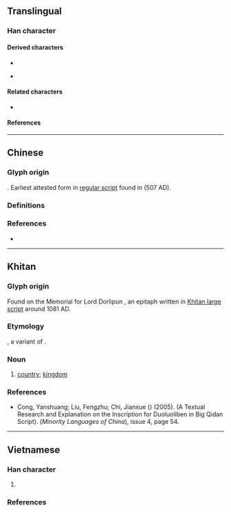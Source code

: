 {{also|國|国}}
{{character info}}
==Translingual==

===Han character===
{{Han char|rn=31|rad=囗|as=04|sn=7|four=60104|canj=WMG|ids=⿴囗王}}

====Derived characters====
* {{l|mul|[[𦛢]], [[𨉽]], [[𤠪]]}}
* {{l|mul|腘}} {{q|Exception: Only for Taiwan character. Contains {{l|mul|国}} for mainland China character}}

====Related characters====
* {{l|mul|國}} {{q|Orthodox [[Traditional Chinese|traditional form]]}}

====References====
{{Han ref|kx=0217.190|dkj=04716|dj=0445.020|hdz=10713.100|uh=56EF}}

----

==Chinese==

===Glyph origin===
{{Han compound|囗|王|t1=to surround|t2=king|ls=ic}}. Earliest attested form in [[regular script]] found in {{lang|zh|sc=Hant|《宋敬業造象記》}} (507 AD).

===Definitions===
{{zh-see|國|sgsv}}

===References===
* {{R:twedu|A00734-001}}

----

==Khitan==

===Glyph origin===
Found on the Memorial for Lord Dorlipun {{lang|zh|《多羅里本郎君墓誌碑》}}, an epitaph written in [[w:Khitan large script|Khitan large script]] around 1081 AD.

===Etymology===
{{obor|zkt|ltc|-}} {{zh-l|囯*}}, a variant of {{ltc-l|國}}.

===Noun===
{{head|zkt|noun}}

# [[country]]; [[kingdom]]
#: {{quote-book|zkt|year=1081|author=|title={{lang|zh|《多羅里本郎君墓誌碑》}}|trans-title=Memorial for Lord Dorlipun|text={{lang|zh|皇帝[<small>⿱火日</small>][<small>⿰𤣩⿱⿻𠃊丨又</small>]弃[<small>⿻一⿵冂仌</small>]'''囯'''[<small>⿱火日</small>][<small>⿱干艹</small>][<small>⿻⿻二丨从</small>]}}|tr={{lang|zh|皇帝之時於丹'''國'''之宰相}}}}

===References===
* Cong, Yanshuang; Liu, Fengzhu; Chi, Jianxue ({{lang|zh|sc=Hant|叢艷雙，劉鳳翥，池建學}}) (2005). {{lang|zh|sc=Hant|契丹大字《多羅里本郎君墓志銘》考釋}} (A Textual Research and Explanation on the Inscription for Duoluoliben in Big Qidan Script). {{lang|zh|sc=Hant|《民族語文》}} (''Minority Languages of China''), issue 4, page 54.

----

==Vietnamese==

===Han character===
{{vi-readings|rs=囗04
|hanviet=quốc-tdcntd
|phienthiet=
|nom=quốc-tdcntd
}}

# {{alt form|vi|國||{{han tu form of|quốc|[[nation]]; [[state]]; [[country]]}}}}

===References===
<references/>
